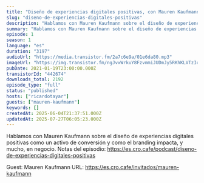 ```yaml
---
title: "Diseño de experiencias digitales positivas, con Mauren Kaufmann "
slug: "diseno-de-experiencias-digitales-positivas"
description: "Hablamos con Mauren Kaufmann sobre el diseño de experiencias digitales positivas como un activo de conversión y como el branding impacta, y mucho, en negocio.\nNotas del episodio: https://es.cro.cafe/podcast/diseno-de-experiencias-digitales-positivas\n\nGuest: Mauren Kaufmann\nURL: https://es.cro.cafe/invitados/mauren-kaufmann"
summary: "Hablamos con Mauren Kaufmann sobre el diseño de experiencias digitales positivas como un activo de conversión y como el branding impacta, y mucho, en negocio.\r\n\r\nNotas del episodio: https://es.cro.cafe/podcast/diseno-de-experiencias-digitales-positivas"
episode: 1
season: 1
language: "es"
duration: "3197"
audioUrl: "https://media.transistor.fm/2a7c6e9a/01e6da80.mp3"
imageUrl: "https://img.transistor.fm/ngJvxWrkuY8FzvmmiJUDmJy5RKhKLVTzIopSlAciD3w/rs:fill:0:0:1/w:3000/h:3000/q:60/aHR0cHM6Ly9pbWct/dXBsb2FkLXByb2R1/Y3Rpb24udHJhbnNp/c3Rvci5mbS9lYjk4/ZjZjZjQxMDU4ZGY1/OGRlNzE0NThhODA0/OWUzOS5qcGVn.webp"
pubDate: 2021-01-19T23:00:00.000Z
transistorId: "442674"
downloads_total: 2192
episode_type: "full"
status: "published"
hosts: ["ricardotayar"]
guests: ["mauren-kaufmann"]
keywords: []
createdAt: 2025-06-04T21:37:51.000Z
updatedAt: 2025-07-27T06:05:23.000Z
---
```


Hablamos con Mauren Kaufmann sobre el diseño de experiencias digitales positivas como un activo de conversión y como el branding impacta, y mucho, en negocio.
Notas del episodio: https://es.cro.cafe/podcast/diseno-de-experiencias-digitales-positivas

Guest: Mauren Kaufmann
URL: https://es.cro.cafe/invitados/mauren-kaufmann
